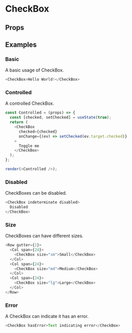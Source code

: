 
<Meta title="CheckBox" />

# CheckBox

<Description of="CheckBox" />

## Props

<Props of="CheckBox" />

## Examples

### Basic

A basic usage of CheckBox.

```js live
<CheckBox>Hello World!</CheckBox>
```

### Controlled

A controlled CheckBox.

```js live withRender
const Controlled = (props) => {
  const [checked, setChecked] = useState(true);
  return (
    <CheckBox
      checked={checked}
      onChange={(ev) => setChecked(ev.target.checked)}
    >
      Toggle me
    </CheckBox>
  );
};

render(<Controlled />);
```

### Disabled

CheckBoxes can be disabled.

```js live
<CheckBox indeterminate disabled>
  Disabled
</CheckBox>
```

### Size

CheckBoxes can have different sizes.

```js live
<Row gutter={1}>
  <Col span={24}>
    <CheckBox size="sm">Small</CheckBox>
  </Col>
  <Col span={24}>
    <CheckBox size="md">Medium</CheckBox>
  </Col>
  <Col span={24}>
    <CheckBox size="lg">Large</CheckBox>
  </Col>
</Row>
```

### Error

A CheckBox can indicate it has an error.

```js live
<CheckBox hasError>Text indicating error</CheckBox>
```
